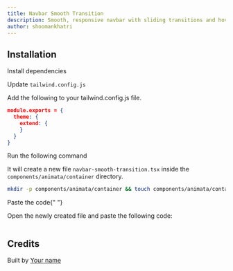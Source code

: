 ```yaml
---
title: Navbar Smooth Transition
description: Smooth, responsive navbar with sliding transitions and hover effects for seamless navigation.
author: shoomankhatri
---
```


<ComponentPreview name="container-navbar-smooth-transition--docs" />

## Installation

<Steps>
<Step>Install dependencies</Step>

<Step>Update `tailwind.config.js`</Step>

Add the following to your tailwind.config.js file.

```json
module.exports = {
  theme: {
    extend: {
    }
  }
}
```

<Step>Run the following command</Step>

It will create a new file `navbar-smooth-transition.tsx` inside the `components/animata/container` directory.

```bash
mkdir -p components/animata/container && touch components/animata/container/navbar-smooth-transition.tsx
```

<Step>Paste the code</Step>{" "}

Open the newly created file and paste the following code:

```jsx file=<rootDir>/animata/container/navbar-smooth-transition.tsx

```

</Steps>

## Credits

Built by [Your name](https://github.com/shoomankhatri)
